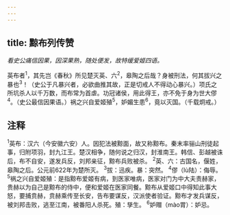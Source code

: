 ```yaml
---
---
---
```

title: 黥布列传赞
---



*看史公痛信因果，因深果熟，随处便发，故特缓爱姬四语。*

英布者<sup>1</sup>，其先岂《春秋》所见楚灭英、六<sup>2</sup>，皋陶之后哉？身被刑法，何其拔兴之暴也<sup>3</sup>！（史公于凡暴兴者，必欲曲推其故，正是切戒人不得动心暴兴。）项氏之所坑杀人以千万数，而布常为首虐。功冠诸侯，用此得王，亦不免于身为世大僇<sup>4</sup>。（史公最信因果语。）祸之兴自爱姬殖<sup>5</sup>，妒媚生患<sup>6</sup>，竟以灭国。（千载炯戒。）

## 注释

<sup>1</sup>英布：汉六（今安徽六安）人。因犯法被黥面，故又称黥布。秦末率骊山刑徒起事，归附项羽，封九江王。楚汉相争，随何说之归汉，封淮南王。韩信、彭越被诛后，布不自安，遂发兵反，刘邦亲征，黥布兵败被杀。
<sup>2</sup>英、六：古国名，偃姓，皋陶之后。公元前622年为楚所灭。
<sup>3</sup>拔：迅疾。暴：突然。
<sup>4</sup>僇（lù陆）：侮辱。
<sup>5</sup>祸之兴自爱姬殖：是指黥布爱姬有病，到医家唯病，医家对门为中大夫责赫家，贵赫以为自己是黥布的侍中，便和爱姬在医家同餐。黥布从爱姬口中得知此事大怒，要捕贲赫，贲赫乘传至长安，告布要谋反，汉派使者验证。黥布才发兵谋反，被刘邦击败，逃至江南，被番阳人杀死。殖：孳生。
<sup>6</sup>妒赗（mào胃）：妒忌。
